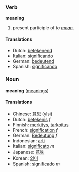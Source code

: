 ===Verb===
'''meaning'''

# present participle of ''to [[mean]]''.

====Translations====
*Dutch: [[betekenend]]
*Italian: [[significando]]
*German: [[bedeutend]]
*Spanish: [[significando]]

===Noun===
'''meaning''' ([[meanings]])

====Translations====
*Chinese: [[意思]] (yìsi)
*Dutch: [[betekenis]] ''f''
*Finnish: [[merkitys]], [[tarkoitus]]
*French: [[signification]] ''f''
*German: [[Bedeutung]] ''f''
*Indonesian: [[arti]]
*Italian: [[significato]] ''m''
*Japanese: [[意味]]
*Korean: [[의미]]
*Spanish: [[significado]] ''m''